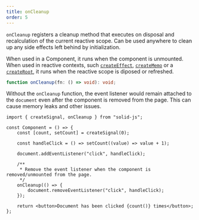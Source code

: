 ```yaml
---
title: onCleanup
order: 5
---
```


`onCleanup` registers a cleanup method that executes on disposal and recalculation of the current reactive scope.
Can be used anywhere to clean up any side effects left behind by initialization.

When used in a Component, it runs when the component is unmounted.
When used in reactive contexts, such [`createEffect`](/reference/basic-reactivity/create-effect), [`createMemo`](/reference/basic-reactivity/create-memo) or a [`createRoot`](/reference/reactive-utilities/create-root), it runs when the reactive scope is diposed or refreshed.

```ts
function onCleanup(fn: () => void): void;
```

Without the `onCleanup` function, the event listener would remain attached to the `document` even after the component is removed from the page.
This can cause memory leaks and other issues.

```tsx
import { createSignal, onCleanup } from "solid-js";

const Component = () => {
	const [count, setCount] = createSignal(0);

	const handleClick = () => setCount((value) => value + 1);

	document.addEventListener("click", handleClick);

	/**
	 * Remove the event listener when the component is removed/unmounted from the page.
	 */
	onCleanup(() => {
		document.removeEventListener("click", handleClick);
	});

	return <button>Document has been clicked {count()} times</button>;
};
```
